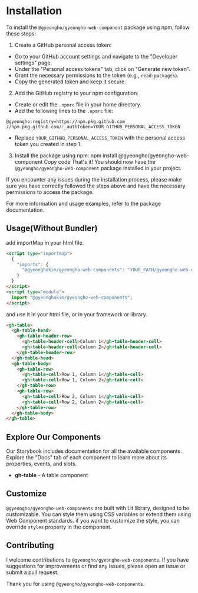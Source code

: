
<Meta title="Getting Started" />

# Installation

To install the `@gyeongho/gyeongho-web-component` package using npm, follow these steps:

1. Create a GitHub personal access token:

- Go to your GitHub account settings and navigate to the "Developer settings" page.
- Under the "Personal access tokens" tab, click on "Generate new token".
- Grant the necessary permissions to the token (e.g., `read:packages`).
- Copy the generated token and keep it secure.

2. Add the GitHub registry to your npm configuration:

- Create or edit the `.npmrc` file in your home directory.
- Add the following lines to the `.npmrc` file:

```
@gyeongho:registry=https://npm.pkg.github.com
//npm.pkg.github.com/:_authToken=YOUR_GITHUB_PERSONAL_ACCESS_TOKEN
```

- Replace `YOUR_GITHUB_PERSONAL_ACCESS_TOKEN` with the personal access token you created in step 1.

3. Install the package using npm:
   npm install @gyeongho/gyeongho-web-component
   Copy code
   That's it! You should now have the `@gyeongho/gyeongho-web-component` package installed in your project.

If you encounter any issues during the installation process, please make sure you have correctly followed the steps above and have the necessary permissions to access the package.

For more information and usage examples, refer to the package documentation.

## Usage(Without Bundler)

add importMap in your html file.

```html
<script type="importmap">
  {
    "imports": {
      "@gyeonghokim/gyeongho-web-components": "YOUR_PATH/gyeongho-web-components/dist/ghwc.es.js"
    }
  }
</script>
<script type="module">
  import "@gyeonghokim/gyeongho-web-components";
</script>
```

and use it in your html file, or in your framework or library.

```html
<gh-table>
  <gh-table-head>
    <gh-table-header-row>
      <gh-table-header-cell>Column 1</gh-table-header-cell>
      <gh-table-header-cell>Column 2</gh-table-header-cell>
    </gh-table-header-row>
  </gh-table-head>
  <gh-table-body>
    <gh-table-row>
      <gh-table-cell>Row 1, Column 1</gh-table-cell>
      <gh-table-cell>Row 1, Column 2</gh-table-cell>
    </gh-table-row>
    <gh-table-row>
      <gh-table-cell>Row 2, Column 1</gh-table-cell>
      <gh-table-cell>Row 2, Column 2</gh-table-cell>
    </gh-table-row>
  </gh-table-body>
</gh-table>
```

## Explore Our Components

Our Storybook includes documentation for all the available components. Explore the "Docs" tab of each component to learn more about its properties, events, and slots.

- **gh-table** - A table component

## Customize

`@gyeongho/gyeongho-web-components` are built with Lit library, designed to be customizable. You can style them using CSS variables or extend them using Web Component standards.
if you want to customize the style, you can override `styles` property in the component.

## Contributing

I welcome contributions to `@gyeongho/gyeongho-web-components`. If you have suggestions for improvements or find any issues, please open an issue or submit a pull request.

Thank you for using `@gyeongho/gyeongho-web-components`.
